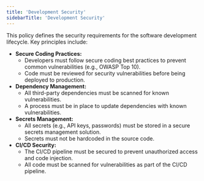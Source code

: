 ```yaml
---
title: 'Development Security'
sidebarTitle: 'Development Security'
---
```


This policy defines the security requirements for the software development lifecycle.
Key principles include:

- **Secure Coding Practices:**
    - Developers must follow secure coding best practices to prevent common vulnerabilities (e.g., OWASP Top 10).
    - Code must be reviewed for security vulnerabilities before being deployed to production.
- **Dependency Management:**
    - All third-party dependencies must be scanned for known vulnerabilities.
    - A process must be in place to update dependencies with known vulnerabilities.
- **Secrets Management:**
    - All secrets (e.g., API keys, passwords) must be stored in a secure secrets management solution.
    - Secrets must not be hardcoded in the source code.
- **CI/CD Security:**
    - The CI/CD pipeline must be secured to prevent unauthorized access and code injection.
    - All code must be scanned for vulnerabilities as part of the CI/CD pipeline.
